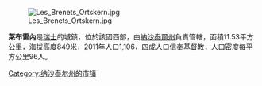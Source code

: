 [[Image:Les_Brenets_Ortskern.jpg|right]]

'''萊布雷內'''是[[瑞士|瑞士]]的城鎮，位於該國西部，由[[納沙泰爾州|納沙泰爾州]]負責管轄，面積11.53平方公里，海拔高度849米，2011年人口1,106，四成人口信奉[[基督教|基督教]]，人口密度每平方公里96人。

{{Switzerland-geo-stub}}
[[Category:纳沙泰尔州的市镇|Category:纳沙泰尔州的市镇]]